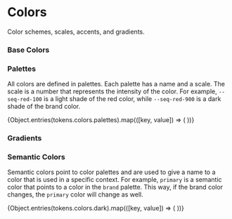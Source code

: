 
<Meta title="Design System/Colors" />

# Colors

Color schemes, scales, accents, and gradients.

### Base Colors

<ColorPalette>
  <ColorItem
    title="Base"
    subtitle="--seq-color-[name]"
    colors={{
      black: '#000000',
      white: '#ffffff',
      transparent: 'transparent',
    }}
  />
</ColorPalette>

### Palettes

All colors are defined in palettes. Each palette has a name and a scale. The scale is a number that represents the intensity of the color. For example, `--seq-red-100` is a light shade of the red color, while `--seq-red-900` is a dark shade of the brand color.

<ColorPalette>
  {Object.entries(tokens.colors.palettes).map(([key, value]) => (
    <ColorItem
      key={key}
      title={capitalize(key)}
      subtitle={`--seq-${key}-[scale]`}
      colors={value}
    />
  ))}
</ColorPalette>

### Gradients

### Semantic Colors

Semantic colors point to color palettes and are used to give a name to a color that is used in a specific context. For example, `primary` is a semantic color that points to a color in the `brand` palette. This way, if the brand color changes, the `primary` color will change as well.

<ColorPalette>
  {Object.entries(tokens.colors.dark).map(([key, value]) => (
    <ColorItem
      key={key}
      title={key}
      subtitle={`--seq-color-${key}`}
      colors={{ [key]: value }}
    />
  ))}
</ColorPalette>
